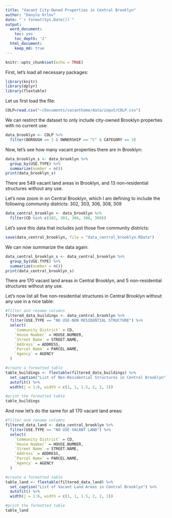 ```yaml
---
title: "Vacant City-Owned Properties in Central Brooklyn"
author: "Danylo Orlov"
date: "`r format(Sys.Date())`"
output:
  word_document:
    toc: yes
    toc_depth: '2'
  html_document:
    keep_md: true
---
```


```r
knitr::opts_chunk$set(echo = TRUE)
```

First, let's load all necessary packages:

```r
library(knitr)
library(dplyr)
library(flextable)
```

Let us first load the file:

```r
COLP=read.csv("~/Documents/vacanthome/data/input/COLP.csv")
```

We can restirct the dataset to only include city-owned Brooklyn properties with no current use:

```r
data_brooklyn <- COLP %>%
  filter(BOROUGH == 3 & OWNERSHIP == "C" & CATEGORY == 3)
```

Now, let's see how many vacant properties there are in Brooklyn:

```r
data_brooklyn_s <- data_brooklyn %>%
  group_by(USE.TYPE) %>%
  summarize(number = n())
print(data_brooklyn_s)
```

There are 549 vacant land areas in Brooklyn, and 13 non-residential structures without any use. 

Let's now zoom in on Central Brooklyn, which I am defining to include the following community districts: 302, 303, 306, 308, 309

```r
data_central_brooklyn <- data_brooklyn %>%
  filter(CD %in% c(302, 303, 306, 308, 309))
```

Let's save this data that includes just those five community districts:

```r
save(data_central_brooklyn, file = "data_central_brooklyn.RData")
```

We can now summarize the data again:

```r
data_central_brooklyn_s <- data_central_brooklyn %>%
  group_by(USE.TYPE) %>%
  summarize(number = n())
print(data_central_brooklyn_s)
```

There are 170 vacant land areas in Central Brooklyn, and 5 non-residential structures without any use. 

Let's now list all five non-residential structures in Central Brooklyn without any use in a nice table:

```r
#filter and rename columns
filtered_data_buildings <- data_central_brooklyn %>%
  filter(USE.TYPE == "NO USE-NON RESIDENTIAL STRUCTURE") %>%
  select(
    `Community District` = CD, 
    `House Number` = HOUSE.NUMBER, 
    `Street Name` = STREET.NAME, 
    `Address` = ADDRESS, 
    `Parcel Name` = PARCEL.NAME, 
    `Agency` = AGENCY
  )

#create a formatted table
table_buildings <- flextable(filtered_data_buildings) %>%
  set_caption("List of Non-Residential Structures in Central Brooklyn") %>%
  autofit() %>%
  width(j = 1:6, width = c(1, 1, 1.5, 2, 2, 1))

#print the formatted table
table_buildings
```

And now let's do the same for all 170 vacant land areas:

```r
#filter and rename columns
filtered_data_land <- data_central_brooklyn %>%
  filter(USE.TYPE == "NO USE-VACANT LAND") %>%
  select(
    `Community District` = CD, 
    `House Number` = HOUSE.NUMBER, 
    `Street Name` = STREET.NAME, 
    `Address` = ADDRESS, 
    `Parcel Name` = PARCEL.NAME, 
    `Agency` = AGENCY
  )

#create a formatted table
table_land <- flextable(filtered_data_land) %>%
  set_caption("List of Vacant Land Areas in Central Brooklyn") %>%
  autofit() %>%
  width(j = 1:6, width = c(1, 1, 1.5, 2, 2, 1))

#print the formatted table
table_land
```






